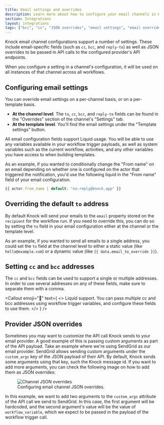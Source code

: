 ```yaml
---
title: Email settings and overrides
description: Learn more about how to configure your email channels in Knock.
section: Integrations
layout: integrations
tags: ["bcc", "cc", "JSON overrides", "email settings", "email overrides"]
---
```


Knock email channel configurations support a number of settings. These include email-specific fields (such as `cc`, `bcc`, and `reply-to`) as well as JSON overrides to be passed in API calls to the configured provider's API endpoints.

When you configure a setting in a channel's configuration, it will be used on all instances of that channel across all workflows.

## Configuring email settings

You can override email settings on a per-channel basis, or on a per-template basis.

- **At the channel level**. The `to`, `cc`, `bcc`, and `reply-to` fields can be found in the "Overrides" section of the channel's "Settings" tab.
- **At the template level**. You'll find the email settings under the "Template settings" button.

All email configuration fields support Liquid usage. You will be able to use any variables available in your workflow trigger payloads, as well as system variables such as the current workflow, activities, and any other variables you have access to when building templates.

As an example, if you wanted to conditionally change the "From name" on an email depending on whether one is configured on the actor that triggered the notification, you'd use the following liquid in the "From name" field of your email configuration.

```js title="A From name email configuration using Liquid"
{{ actor.from_name | default: "no-reply@knock.app" }}
```

## Overriding the default `to` address

By default Knock will send your emails to the `email` property stored on the `recipient` for the workflow run. If you need to override this, you can do so by setting the `to` field in your email configuration either at the channel or the template level.

As an example, if you wanted to send all emails to a single address, you could set the `to` field at the channel level to either a static value (like `hello@example.com`) or a dynamic value (like `{{ data.email_to_override }}`).

## Setting `cc` and `bcc` addresses

The `cc` and `bcc` fields can be used to support a single or multiple addresses. In order to use several addresses on any of these fields, make sure to separate them with a comma.

<Callout
  emoji="🌠"
  text={
    <>
      <span className="font-bold">Liquid support.</span> You can pass multiple
      cc and bcc addresses using workflow trigger variables, and configure these
      fields to use them.
    </>
  }
/>

## Provider JSON overrides

Sometimes you may want to customize the API call Knock sends to your email provider.
A good example of this is passing custom arguments as part of the API payload.
Take an example where we're using SendGrid as our email provider. SendGrid allows sending custom arguments under the
`custom_args` key of the JSON payload of their API. By default, Knock sends some arguments using that key, such
the Knock message id. If you want to add more arguments, you can check the following image on how to add them as
JSON overrides:

<figure>
  <Image
    src="/images/integrations/email/email-channel-json-overrides.png"
    width={1920}
    height={976}
    className="rounded-md mx-auto border border-gray-200"
    alt="Channel JSON overrides"
  />
  <figcaption>Configuring email channel JSON overrides.</figcaption>
</figure>

In this example, we want to add two arguments to the `custom_args` attribute of the
API call we send to SendGrid. In this case, the first argument will be hardcoded,
and the second argument's value will be the value of `workflow_variable`, which we
expect to be passed in the payload of the workflow trigger call.
